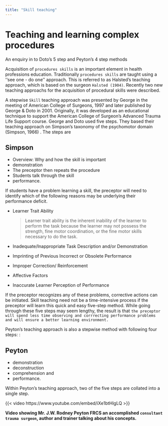 ```yaml
---
title: "Skill teaching"
---
```


# Teaching and learning complex procedures

::: callout-tip
An enquiry in to Doto's 5 step and Peyton's 4 step methods
:::

Acquisition of `procedures skills` is an important element in health professions education. Traditionally `procedures skills` are taught using a ‘‘see one - do one’’ approach. This is referred to as Halsted’s teaching approach, which is based on the surgeon `Halsted (1904)`. Recently two new teaching approachs for the acquisition of procedural skills were described.

A stepwise `Skill` teaching approach was presented by George in the meeting of American College of Surgeons, 1997 and later published by George & Doto in 2001. Originally, it was developed as an educational technique to support the American College of Surgeon’s Advanced Trauma Life Support course. George and Doto used five steps. They based their teaching approach on Simpson’s taxonomy of the psychomotor domain (Simpson, 1966) . The steps are

::: callout-note
## Simpson

-   Overview: Why and how the skill is important
-   demonstration
-   The preceptor then repeats the procedure
-   Students talk through the skill
-   performance.
:::

If students have a problem learning a skill, the preceptor will need to identify which of the following reasons may be underlying their performance deficit.

-   Learner Trait Ability

    > Learner trait ability is the inherent inability of the learner to perform the task because the learner may not possess the strength, fine motor coordination, or the fine motor skills necessary to do the task.

-   Inadequate/Inappropriate Task Description and/or Demonstration

-   Imprinting of Previous Incorrect or Obsolete Performance

-   Improper Correction/ Reinforcement

-   Affective Factors

-   Inaccurate Learner Perception of Performance

If the preceptor recognizes any of these problems, corrective actions can be initiated. Skill teaching need not be a time-intensive process if the preceptor will learn this quick and easy five-step method. While going through these five steps may seem lengthy, the result is that `the preceptor will spend less time observing and corrrecting performance problems and will ensure a better learning environment.`

Peyton’s teaching approach is also a stepwise method with following four steps: :

::: callout-note
## Peyton

-   demonstration
-   deconstruction
-   comprehension and
-   performance.
:::

Within Peyton’s teaching approach, two of the five steps are collated into a single step.

{{< video https://www.youtube.com/embed/iXe1btHlgLQ >}}


**Video showing Mr. J.W. Rodney Peyton FRCS an accomplished `consultant trauma surgeon`, author and trainer talking about his concepts.**

